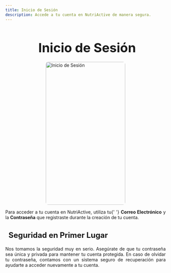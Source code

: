 ```yaml
---
title: Inicio de Sesión
description: Accede a tu cuenta en NutriActive de manera segura.
---
```


<main>
  <h1 style="font-size: 2.5rem; font-weight: bold; margin-bottom: 20px; text-align: center;"> <i class="fas fa-sign-in-alt" style="color: #3498db; margin-right: 10px;"></i>Inicio de Sesión</h1>

  <img
    src="/3.png"
    alt="Inicio de Sesión"
    style="height: 450px; width: 250px; margin: 10px auto; display: block; border-radius: 8px;"
  />

  <p style="text-align: justify;">
    Para acceder a tu cuenta en NutriActive, utiliza tu{' '}
    <strong>Correo Electrónico</strong> y la <strong>Contraseña</strong> que
    registraste durante la creación de tu cuenta.
  </p>

  <h3 style="font-size: 1.5rem; font-weight: bold; margin-bottom: 20px; text-align: left;">
    <i class="fas fa-lock" style="color: #e74c3c; margin-right: 10px;"></i> Seguridad
    en Primer Lugar
  </h3>
  <p style="text-align: justify;">
    Nos tomamos la seguridad muy en serio. Asegúrate de que tu contraseña sea
    única y privada para mantener tu cuenta protegida. En caso de olvidar tu
    contraseña, contamos con un sistema seguro de recuperación para ayudarte a
    acceder nuevamente a tu cuenta.
  </p>
</main>
